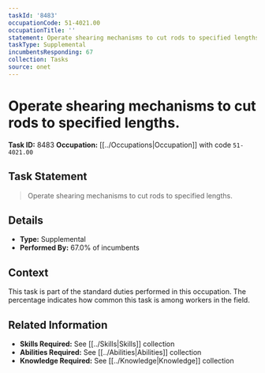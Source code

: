 ```yaml
---
taskId: '8483'
occupationCode: 51-4021.00
occupationTitle: ''
statement: Operate shearing mechanisms to cut rods to specified lengths.
taskType: Supplemental
incumbentsResponding: 67
collection: Tasks
source: onet
---
```

# Operate shearing mechanisms to cut rods to specified lengths.

**Task ID:** 8483
**Occupation:** [[../Occupations|Occupation]] with code `51-4021.00`

## Task Statement

> Operate shearing mechanisms to cut rods to specified lengths.

## Details

- **Type:** Supplemental
- **Performed By:** 67.0% of incumbents

## Context

This task is part of the standard duties performed in this occupation. The percentage indicates how common this task is among workers in the field.

## Related Information

- **Skills Required:** See [[../Skills|Skills]] collection
- **Abilities Required:** See [[../Abilities|Abilities]] collection
- **Knowledge Required:** See [[../Knowledge|Knowledge]] collection
